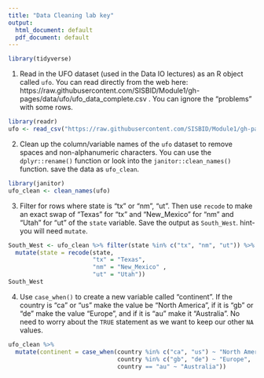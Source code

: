 ```yaml
---
title: "Data Cleaning lab key"
output:
  html_document: default
  pdf_document: default
---
```



```r
library(tidyverse)
```

1. Read in the UFO dataset (used in the Data IO lectures) as an R object called `ufo`.
You can read directly from the web here: https://raw.githubusercontent.com/SISBID/Module1/gh-pages/data/ufo/ufo_data_complete.csv . 
You can ignore the "problems" with some rows. 

```r
library(readr)
ufo <- read_csv("https://raw.githubusercontent.com/SISBID/Module1/gh-pages/data/ufo/ufo_data_complete.csv")
```

2. Clean up the column/variable names of the `ufo` dataset to remove spaces and non-alphanumeric characters. You can use the `dplyr::rename()` function or look into the `janitor::clean_names()` function. save the data as `ufo_clean`.

```r
library(janitor)
ufo_clean <- clean_names(ufo)
```

3. Filter for rows where state is "tx" or  "nm", "ut". Then use `recode` to make an exact swap of "Texas" for "tx" and "New_Mexico" for "nm" and "Utah" for "ut" of the `state` variable. Save the output as `South_West`. hint- you will need `mutate`.


```r
South_West <- ufo_clean %>% filter(state %in% c("tx", "nm", "ut")) %>%
  mutate(state = recode(state,  
                        "tx" = "Texas",
                        "nm" = "New_Mexico" ,
                        "ut" = "Utah"))
South_West

```

4. Use `case_when()` to create a new variable called "continent". If the country is "ca" or "us" make the value be "North America", if it is "gb" or "de" make the value "Europe", and if it is "au" make it "Australia". No need to worry about the `TRUE` statement as we want to keep our other `NA` values.

```r
ufo_clean %>%
  mutate(continent = case_when(country %in% c("ca", "us") ~ "North America",
                               country %in% c("gb", "de") ~ "Europe",
                               country == "au" ~ "Australia"))
```
